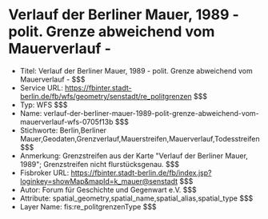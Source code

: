 # Verlauf der Berliner Mauer, 1989 - polit. Grenze abweichend vom Mauerverlauf -
- Titel: Verlauf der Berliner Mauer, 1989 - polit. Grenze abweichend vom Mauerverlauf - $$$
- Service URL: https://fbinter.stadt-berlin.de/fb/wfs/geometry/senstadt/re_politgrenzen $$$
- Typ: WFS $$$
- Name: verlauf-der-berliner-mauer-1989-polit-grenze-abweichend-vom-mauerverlauf-wfs-0705f13b $$$
- Stichworte: Berlin,Berliner Mauer,Geodaten,Grenzverlauf,Mauerstreifen,Mauerverlauf,Todesstreifen $$$
- Anmerkung: Grenzstreifen aus der Karte "Verlauf der Berliner Mauer, 1989"; Grenzstreifen nicht flurstücksgenau. $$$
- Fisbroker URL: https://fbinter.stadt-berlin.de/fb/index.jsp?loginkey=showMap&mapId=k_mauer@senstadt $$$
- Autor: Forum für Geschichte und Gegenwart e.V. $$$
- Attribute: spatial_geometry,spatial_name,spatial_alias,spatial_type $$$
- Layer Name: fis:re_politgrenzenType $$$
